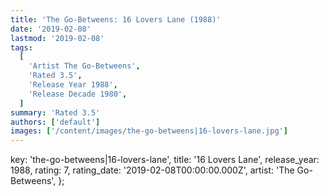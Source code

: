```yaml
---
title: 'The Go-Betweens: 16 Lovers Lane (1988)'
date: '2019-02-08'
lastmod: '2019-02-08'
tags:
  [
    'Artist The Go-Betweens',
    'Rated 3.5',
    'Release Year 1988',
    'Release Decade 1980',
  ]
summary: 'Rated 3.5'
authors: ['default']
images: ['/content/images/the-go-betweens|16-lovers-lane.jpg']
---
```


  key: 'the-go-betweens|16-lovers-lane',
  title: '16 Lovers Lane',
  release_year: 1988,
  rating: 7,
  rating_date: '2019-02-08T00:00:00.000Z',
  artist: 'The Go-Betweens',
};

<MusicRating data={data} />
